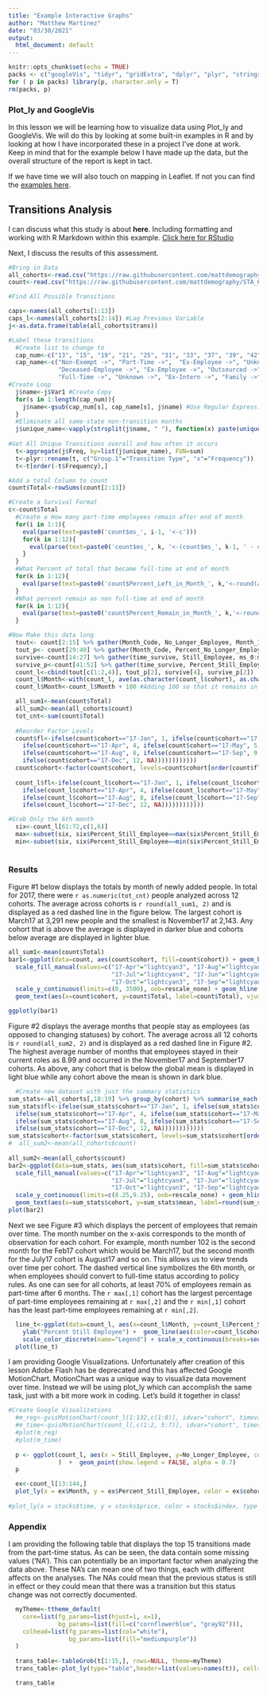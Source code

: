 ```yaml
---
title: "Example Interactive Graphs"
author: "Matthew Martinez"
date: "03/30/2021"
output:
  html_document: default
---
```


```r
knitr::opts_chunk$set(echo = TRUE)
packs <- c("googleVis", "tidyr", "gridExtra", "dplyr", "plyr", "stringr", "data.table", "ggplot2", "scales", "plotly", "gganimate")
for ( p in packs) library(p, character.only = T)
rm(packs, p)

```

### Plot_ly and GoogleVis
In this lesson we will be learning how to visualize data using Plot_ly and GoogleVis. We will do this by looking at some built-in examples in R and by looking at how I have incorporated these in a project I've done at work. Keep in mind that for the example below I have made up the data, but the overall structure of the report is kept in tact.

If we have time we will also touch on mapping in Leaflet. If not you can find the [examples here](https://rpubs.com/uky994/594590).

## **Transitions Analysis**

I can discuss what this study is about **here**. Including formatting and working with R Markdown within this example. [Click here for RStudio](www.rstudio.com)

Next, I discuss the results of this assessment.


```r

#Bring in Data
all_cohorts<-read.csv("https://raw.githubusercontent.com/mattdemography/STA_6233_Spring2021/master/Data/all_cohorts.csv")
count<-read.csv("https://raw.githubusercontent.com/mattdemography/STA_6233_Spring2021/master/Data/cohort_counts.csv")

#Find All Possible Transitions

caps<-names(all_cohorts[1:13])
caps_l<-names(all_cohorts[2:14]) #Lag Previous Variable
j<-as.data.frame(table(all_cohorts$trans))

#Label these transitions
  #Create list to change to
  cap_num<-c("13", "15", "19", "21", "25", "31", "33", "37", "39", "42", "46", "47", "48", "49", "51", "73", "3", "4", "5", "6", "7")
  cap_name<-c("Non-Exempt ->", "Part-Time ->",  "Ex-Employee ->", "Unknown ->",  "Temp-Employee ->", "Temp-Employee ->", "Intern ->", "Intern ->", "Unknown ->", 
              "Deceased-Employee ->", "Ex-Employee ->", "Outsourced ->", "Temp ->", "Ex-Temp ->", "Business-Partner ->", "Deceased-Temp ->", 
              "Full-Time ->", "Unknown ->", "Ex-Intern ->", "Family ->", "Ex-Employee ->")
#Create Loop
  j$name<-j$Var1 #Create Copy
  for(s in 1:length(cap_num)){
    j$name<-gsub(cap_num[s], cap_name[s], j$name) #Use Regular Expression to take what is in cap_num and put cap_name instead
  }
  #Eliminate all same-state non-transition months
  j$unique_name<-vapply(strsplit(j$name, " "), function(x) paste(unique(x), collapse = " "), character(1L)) 
  
#Get All Unique Transitions overall and how often it occurs
  t<-aggregate(j$Freq, by=list(j$unique_name), FUN=sum)
  t<-plyr::rename(t, c("Group.1"="Transition Type", "x"="Frequency"))
  t<-t[order(-t$Frequency),]

#Add a total Column to count
count$Total<-rowSums(count[2:13])

#Create a Survival Format
c<-count$Total
  #Create a How many part-time employees remain after end of month
  for(i in 1:1){
    eval(parse(text=paste0('count$ms_', i-1, '<-c')))
    for(k in 1:12){
      eval(parse(text=paste0('count$ms_', k, '<-(count$ms_', k-1, ' - count$Month_', k, ')')))
    }
  }
  #What Percent of total that became full-time at end of month
  for(k in 1:12){
    eval(parse(text=paste0('count$Percent_Left_in_Month_', k,'<-round(as.numeric(count$Month_', k,'/count$Total)*100,2)')))
  }
  #What percent remain as non full-time at end of month
  for(k in 1:12){
    eval(parse(text=paste0('count$Percent_Remain_in_Month_', k,'<-round(as.numeric(count$ms_', k-1,'/count$Total)*100,2)')))
  }

#Now Make this data long
  tout<- count[2:15] %>% gather(Month_Code, No_Longer_Employee, Month_1:Month_12)
  tout_p<- count[29:40] %>% gather(Month_Code, Percent_No_Longer_Employee, Percent_Left_in_Month_1:Percent_Left_in_Month_12)
  survive<-count[14:27] %>% gather(time_survive, Still_Employee, ms_0:ms_11)
  survive_p<-count[41:52] %>% gather(time_survive, Percent_Still_Employee, Percent_Remain_in_Month_1:Percent_Remain_in_Month_12)
  count_l<-cbind(tout[c(1:2,4)], tout_p[2], survive[4], survive_p[2])
  count_l$Month<-with(count_l, ave(as.character(count_l$cohort), as.character(count_l$cohort), FUN=seq_along)) %>% as.numeric()
  count_l$Month<-count_l$Month + 100 #Adding 100 so that it remains in order as 1, 11, 12, 2 will be order without this

  all_sum1<-mean(count$Total)
  all_sum2<-mean(all_cohorts$count)
  tot_cnt<-sum(count$Total)
  
  #Reorder Factor Levels
  count$fl<-ifelse(count$cohort=="17-Jan", 1, ifelse(count$cohort=="17-Feb", 2, ifelse(count$cohort=="17-Mar", 3,
    ifelse(count$cohort=="17-Apr", 4, ifelse(count$cohort=="17-May", 5, ifelse(count$cohort=="17-Jun", 6, ifelse(count$cohort=="17-Jul", 7,
    ifelse(count$cohort=="17-Aug", 8, ifelse(count$cohort=="17-Sep", 9, ifelse(count$cohort=="17-Oct", 10, ifelse(count$cohort=="17-Nov", 11,
    ifelse(count$cohort=="17-Dec", 12, NA))))))))))))
  count$cohort<-factor(count$cohort, levels=count$cohort[order(count$fl)])
  
  count_l$fl<-ifelse(count_l$cohort=="17-Jan", 1, ifelse(count_l$cohort=="17-Feb", 2, ifelse(count_l$cohort=="17-Mar", 3,
    ifelse(count_l$cohort=="17-Apr", 4, ifelse(count_l$cohort=="17-May", 5, ifelse(count_l$cohort=="17-Jun", 6, ifelse(count_l$cohort=="17-Jul", 7,
    ifelse(count_l$cohort=="17-Aug", 8, ifelse(count_l$cohort=="17-Sep", 9, ifelse(count_l$cohort=="17-Oct", 10, ifelse(count_l$cohort=="17-Nov", 11,
    ifelse(count_l$cohort=="17-Dec", 12, NA))))))))))))

#Grab Only the 6th month
  six<-count_l[61:72,c(1,6)]
  max<-subset(six, six$Percent_Still_Employee==max(six$Percent_Still_Employee))
  min<-subset(six, six$Percent_Still_Employee==min(six$Percent_Still_Employee))
  
```

### Results

Figure #1 below displays the totals by month of newly added people. In total for 2017, there were `r as.numeric(tot_cnt)` people analyzed across 12 cohorts. The average across cohorts is `r round(all_sum1, 2)` and is displayed as a red dashed line in the figure below. The largest cohort is March17 at 3,291 new people and the smallest is November17 at 2,143. Any cohort that is above the average is displayed in darker blue and cohorts below average are displayed in lighter blue.

```r
all_sum1<-mean(count$Total)
bar1<-ggplot(data=count, aes(count$cohort, fill=count$cohort)) + geom_bar(aes(weight=count$Total)) +  
  scale_fill_manual(values=c("17-Apr"="lightcyan3", "17-Aug"="lightcyan4", "17-Dec"="lightcyan3", "17-Feb"="lightcyan4", "17-Jan"="lightcyan3",
                             "17-Jul"="lightcyan4", "17-Jun"="lightcyan3", "17-Mar"="lightcyan4", "17-May"="lightcyan3", "17-Nov"="lightcyan4",
                             "17-Oct"="lightcyan3", "17-Sep"="lightcyan4"), guide=F) + xlab("Cohort") + ylab("Total Employee") + theme_light() + 
  scale_y_continuous(limits=c(0, 3500), oob=rescale_none) + geom_hline(yintercept = all_sum1, linetype="dashed", colour="indianred3") + 
  geom_text(aes(x=count$cohort, y=count$Total, label=count$Total), vjust=-1) + ggtitle("Total Number of Employees as Operators by Cohort")

ggplotly(bar1)
```

Figure #2 displays the average months that people stay as employees (as opposed to changing statuses) by cohort. The average across all 12 cohorts is `r round(all_sum2, 2)` and is displayed as a red dashed line in Figure #2. The highest average number of months that employees stayed in their current roles as 8.99 and occurred in the November17 and September17 cohorts. As above, any cohort that is below the global mean is displayed in light blue while any cohort above the mean is shown in dark blue.

```r

  #Create new dataset with just the summary statistics
sum_stats<-all_cohorts[,18:19] %>% group_by(cohort) %>% summarise_each(funs(mean(., na.rm = T), sd(., na.rm=T)))
sum_stats$fl<-ifelse(sum_stats$cohort=="17-Jan", 1, ifelse(sum_stats$cohort=="17-Feb", 2, ifelse(sum_stats$cohort=="17-Mar", 3,
  ifelse(sum_stats$cohort=="17-Apr", 4, ifelse(sum_stats$cohort=="17-May", 5, ifelse(sum_stats$cohort=="17-Jun", 6, ifelse(sum_stats$cohort=="17-Jul", 7,
  ifelse(sum_stats$cohort=="17-Aug", 8, ifelse(sum_stats$cohort=="17-Sep", 9, ifelse(sum_stats$cohort=="17-Oct", 10, ifelse(sum_stats$cohort=="17-Nov", 11,
  ifelse(sum_stats$cohort=="17-Dec", 12, NA))))))))))))
sum_stats$cohort<-factor(sum_stats$cohort, levels=sum_stats$cohort[order(sum_stats$fl)])
#  all_sum2<-mean(all_cohorts$count)
  
all_sum2<-mean(all_cohorts$count)
bar2<-ggplot(data=sum_stats, aes(sum_stats$cohort, fill=sum_stats$cohort)) + geom_bar(aes(weight=sum_stats$mean)) +  
  scale_fill_manual(values=c("17-Apr"="lightcyan3", "17-Aug"="lightcyan4", "17-Dec"="lightcyan3", "17-Feb"="lightcyan4", "17-Jan"="lightcyan3",
                             "17-Jul"="lightcyan4", "17-Jun"="lightcyan3", "17-Mar"="lightcyan4", "17-May"="lightcyan3", "17-Nov"="lightcyan4",
                             "17-Oct"="lightcyan3", "17-Sep"="lightcyan4"), guide=F) + xlab("Cohort") + ylab("Average Months") + theme_light() + 
  scale_y_continuous(limits=c(8.25,9.25), oob=rescale_none) + geom_hline(yintercept = all_sum2, linetype="dashed", colour="indianred3") + 
  geom_text(aes(x=sum_stats$cohort, y=sum_stats$mean, label=round(sum_stats$mean,2)), vjust=-1) + ggtitle("Average Months Employee Remain by Cohort") 
plot(bar2)
```

Next we see Figure #3 which displays the percent of employees that remain over time. The month number on the x-axis corresponds to the month of observation for each cohort. For example, month number 102 is the second month for the Feb17 cohort which would be March17, but the second month for the July17 cohort is August17 and so on. This allows us to view trends over time per cohort. The dashed vertical line symbolizes the 6th month, or when employees should convert to full-time status according to policy rules. As one can see for all cohorts, at least 70% of employees remain as part-time after 6 months. The `r max[,1]` cohort has the largest percentage of part-time employees remaining at `r max[,2]` and the `r min[,1]` cohort has the least part-time employees remaining at `r min[,2]`.

```r

  line_t<-ggplot(data=count_l, aes(x=count_l$Month, y=count_l$Percent_Still_Employee, group=count_l$cohort)) + xlab("Month Number") +
    ylab("Percent Still Employee") +  geom_line(aes(color=count_l$cohort)) + geom_vline(xintercept = 106, linetype="dashed") + theme_light() + 
    scale_color_discrete(name="Legend") + scale_x_continuous(breaks=seq(101, 112,1)) + ggtitle("Figure #3 Percent Employees Remaining After Each Period by Cohort")
  plot(line_t)
```

I am providing Google Visualizations. Unfortunately after creation of this lesson Adobe Flash has be deprecated and this has affected Google MotionChart. MotionChart was a unique way to visualize data movement over time. Instead we will be using plot_ly which can accomplish the same task, just with a bit more work in coding. Let's build it together in class!

```r
#Create Google Visualizations  
  #m_reg<-gvisMotionChart(count_l[1:132,c(1:8)], idvar="cohort", timevar = "Month")
  #m_time<-gvisMotionChart(count_l[,c(1:2, 5:7)], idvar="cohort", timevar = "Month")
  #plot(m_reg)
  #plot(m_time)
  
  p <- ggplot(count_l, aes(x = Still_Employee, y=No_Longer_Employee, colour=cohort)
              )  +  geom_point(show.legend = FALSE, alpha = 0.7)
  p

  ex<-count_l[13:144,]
  plot_ly(x = ex$Month, y = ex$Percent_Still_Employee, color = ex$cohort, type = 'scatter', mode = 'lines')
 
#plot_ly(x = stocks$time, y = stocks$price, color = stocks$index, type = 'scatter', mode = 'lines')


```

### Appendix

I am providing the following table that displays the top 15 transitions made from the part-time status. As can be seen, the data contain some missing values ('NA'). This can potentially be an important factor when analyzing the data above. These NA's can mean one of two things, each with different affects on the analyses. The NAs could mean that the previous status is still in effect or they could mean that there was a transition but this status change was not correctly documented.

```r
  myTheme<-ttheme_default(
    core=list(fg_params=list(hjust=1, x=1),
              bg_params=list(fill=c("cornflowerblue", "gray92"))),
    colhead=list(fg_params=list(col="white"),
                 bg_params=list(fill="mediumpurple"))
  )
  
  trans_table<-tableGrob(t[1:15,], rows=NULL, theme=myTheme)
  trans_table<-plot_ly(type="table",header=list(values=names(t)), cells=list(values=unname(t[1:15,]))) 

  trans_table
```